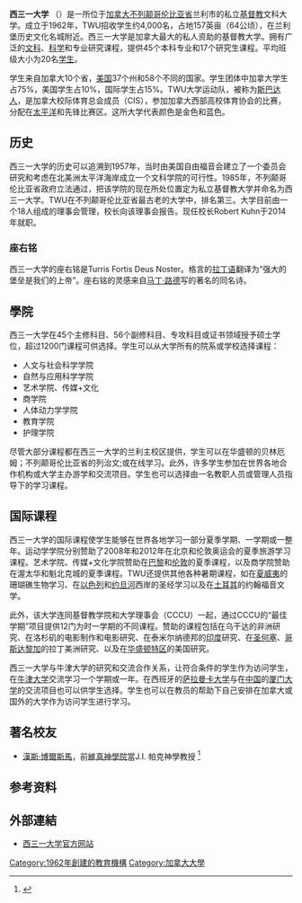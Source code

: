 {{Refimprove|time=2021-01-25T05:52:10+00:00}}
'''西三一大学''' （{{lang-en|Trinity Western University}}）是一所位于[[加拿大|加拿大]][[不列颠哥伦比亚省|不列颠哥伦比亚省]]兰利市的私立[[基督教|基督教]]文科大学。成立于1962年，TWU招收学生约4,000名，占地157英亩（64公顷），在兰利堡历史文化名城附近。西三一大学是加拿大最大的私人资助的基督教大学。拥有广泛的[[文科|文科]]、[[科学|科学]]和专业研究课程，提供45个本科专业和17个研究生课程。平均班级大小为20名[[学生|学生]]。

学生来自加拿大10个省，[[美国|美国]]37个州和58个不同的国家。学生团体中加拿大学生占75%，美国学生占10%，国际学生占15%。TWU大学运动队，被称为[[斯巴达人|斯巴达人]]，是加拿大校际体育总会成员（CIS），参加加拿大西部高校体育协会的比赛，分配在[[太平洋|太平洋]]和先锋比赛区。这所大学代表颜色是金色和蓝色。

==历史==
西三一大学的历史可以追溯到1957年，当时由美国自由福音会建立了一个委员会研究和考虑在北美洲太平洋海岸成立一个文科学院的可行性。1985年，不列颠哥伦比亚省政府立法通过，把该学院的现在所处位置定为私立基督教大学并命名为西三一大学。TWU在不列颠哥伦比亚省最古老的大学中，排名第三。大学目前由一个18人组成的理事会管理，校长向该理事会报告。现任校长Robert Kuhn于2014年就职。

===座右铭===
西三一大学的座右铭是Turris Fortis Deus Noster。格言的[[拉丁语|拉丁语]]翻译为“强大的堡垒是我们的上帝”。座右铭的灵感来自[[马丁·路德|马丁·路德]]写的著名的同名诗。

==學院==
西三一大学在45个主修科目、56个副修科目、专攻科目或证书领域授予硕士学位，超过1200门课程可供选择。学生可以从大学所有的院系或学校选择课程：
*人文与社会科学学院
*自然与应用科学学院
*艺术学院、传媒+文化
*商学院
*人体动力学学院
*教育学院
*护理学院

尽管大部分课程都在西三一大学的兰利主校区提供，学生可以在华盛顿的贝林厄姆；不列颠哥伦比亚省的列治文;或在线学习。此外，许多学生参加在世界各地合作机构或大学主办游学和交流项目。学生也可以选择由一名教职人员或管理人员指导下的学习课程。

==国际课程==
西三一大学的国际课程使学生能够在世界各地学习一部分夏季学期、一学期或一整年。运动学学院分别赞助了2008年和2012年在北京和伦敦奥运会的夏季旅游学习课程。艺术学院、传媒+文化学院赞助在[[巴黎|巴黎]]和[[伦敦|伦敦]]的夏季课程，以及商学院赞助在渥太华和魁北克城的夏季课程。TWU还提供其他各种暑期课程，如在[[夏威夷|夏威夷]]的珊瑚礁生物学习、在[[以色列|以色列]]和[[约旦河|约旦河]]西岸的圣经学习以及在[[土耳其|土耳其]]的约翰福音文学。

此外，该大学连同基督教学院和大学理事会（CCCU）一起，通过CCCU的“最佳学期”项目提供12门为时一学期的不同课程。赞助的课程包括在乌干达的非洲研究、在洛杉矶的电影制作和电影研究、在泰米尔纳德邦的[[印度|印度]]研究、在[[圣何塞|圣何塞]]、[[哥斯达黎加|哥斯达黎加]]的拉丁美洲研究、以及在[[华盛顿特区|华盛顿特区]]的美国研究。

西三一大学与牛津大学的研究和交流合作关系，让符合条件的学生作为访问学生，在[[牛津大学|牛津大学]]交流学习一个学期或一年。在西班牙的[[萨拉曼卡大学|萨拉曼卡大学]]与在[[中国|中国]]的[[厦门大学|厦门大学]]的交流项目也可以供学生选择。学生也可以在教员的帮助下自己安排在加拿大或国外的大学作为访问学生进行学习。

== 著名校友 ==
* [[漢斯·博爾斯馬|漢斯·博爾斯馬]]，前[[維真神學院|維真神學院]]當J.I. 帕克神學教授 <ref>{{Cite web|title=Hans Boersma|url=https://www.regent-college.edu/faculty/research-faculty/hans-boersma|accessdate=2019-11-05|work=Regent College Summer Programs|language=en|archive-date=2019-11-05|archive-url=https://web.archive.org/web/20191105222329/https://www.regent-college.edu/faculty/research-faculty/hans-boersma|dead-url=no}}</ref>

==参考资料==
{{refs}}

== 外部連結 ==
* [http://www.twu.ca/ 西三一大学官方网站]{{Wayback|url=http://www.twu.ca/ |date=20170404203915 }}

{{coord|display=title}}
{{normdaten}}
[[Category:1962年創建的教育機構|Category:1962年創建的教育機構]]
[[Category:加拿大大學|Category:加拿大大學]]